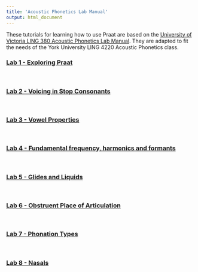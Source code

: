 ```yaml
---
title: 'Acoustic Phonetics Lab Manual'
output: html_document
---
```


These tutorials for learning how to use Praat are based on the [University of Victoria LING 380 Acoustic Phonetics Lab Manual](https://dspace.library.uvic.ca/items/68b5b175-ebd5-4294-b514-48aa2e58ac98). They are adapted to fit the needs of the York University LING 4220 Acoustic Phonetics class.

<h3> [Lab 1 - Exploring Praat](Lab1.html) </h3> 

<br>

<h3> [Lab 2 - Voicing in Stop Consonants](Lab2.html) </h3> 

<br>

<h3> [Lab 3 - Vowel Properties](Lab3.html) </h3> 

<br>

<h3> [Lab 4 - Fundamental frequency, harmonics and formants](Lab4.html) </h3>

<br>

<h3> [Lab 5 - Glides and Liquids](Lab5.html) </h3>

<br>

<h3> [Lab 6 - Obstruent Place of Articulation](Lab6.html) </h3>

<br>

<h3> [Lab 7 - Phonation Types](Lab7.html) </h3>

<br>

<h3> [Lab 8 - Nasals](Lab8.html) </h3>

